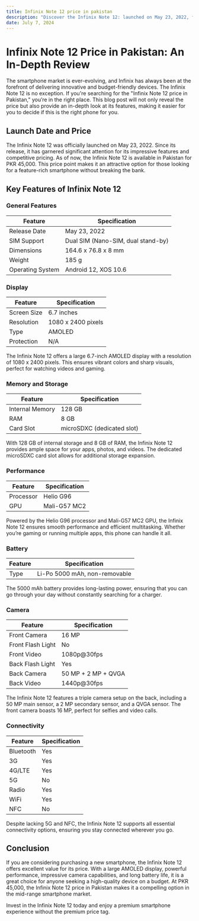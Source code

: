 ```yaml
---
title: Infinix Note 12 price in pakistan
description: "Discover the Infinix Note 12: launched on May 23, 2022, featuring a 6.7-inch AMOLED display, Helio G96 processor, 50 MP triple camera, 128 GB storage, 8 GB RAM, and 5000 mAh battery for 45,000 PKR."
date: July 7, 2024
---
```


# Infinix Note 12 Price in Pakistan: An In-Depth Review

The smartphone market is ever-evolving, and Infinix has always been at the forefront of delivering innovative and budget-friendly devices. The Infinix Note 12 is no exception. If you're searching for the "Infinix Note 12 price in Pakistan," you’re in the right place. This blog post will not only reveal the price but also provide an in-depth look at its features, making it easier for you to decide if this is the right phone for you.

## Launch Date and Price

The Infinix Note 12 was officially launched on May 23, 2022. Since its release, it has garnered significant attention for its impressive features and competitive pricing. As of now, the Infinix Note 12 is available in Pakistan for PKR 45,000. This price point makes it an attractive option for those looking for a feature-rich smartphone without breaking the bank.

## Key Features of Infinix Note 12

### General Features

| Feature          | Specification                           |
| ---------------- | --------------------------------------- |
| Release Date     | May 23, 2022                            |
| SIM Support      | Dual SIM (Nano-SIM, dual stand-by)      |
| Dimensions       | 164.6 x 76.8 x 8 mm                     |
| Weight           | 185 g                                   |
| Operating System | Android 12, XOS 10.6                    |

### Display

| Feature        | Specification            |
| -------------- | ------------------------ |
| Screen Size    | 6.7 inches               |
| Resolution     | 1080 x 2400 pixels       |
| Type           | AMOLED                   |
| Protection     | N/A                      |

The Infinix Note 12 offers a large 6.7-inch AMOLED display with a resolution of 1080 x 2400 pixels. This ensures vibrant colors and sharp visuals, perfect for watching videos and gaming.

### Memory and Storage

| Feature         | Specification                         |
| --------------- | ------------------------------------- |
| Internal Memory | 128 GB                                |
| RAM             | 8 GB                                  |
| Card Slot       | microSDXC (dedicated slot)            |

With 128 GB of internal storage and 8 GB of RAM, the Infinix Note 12 provides ample space for your apps, photos, and videos. The dedicated microSDXC card slot allows for additional storage expansion.

### Performance

| Feature   | Specification        |
| --------- | -------------------- |
| Processor | Helio G96            |
| GPU       | Mali-G57 MC2         |

Powered by the Helio G96 processor and Mali-G57 MC2 GPU, the Infinix Note 12 ensures smooth performance and efficient multitasking. Whether you’re gaming or running multiple apps, this phone can handle it all.

### Battery

| Feature   | Specification                 |
| --------- | ----------------------------- |
| Type      | Li-Po 5000 mAh, non-removable |

The 5000 mAh battery provides long-lasting power, ensuring that you can go through your day without constantly searching for a charger.

### Camera

| Feature            | Specification                 |
| ------------------ | ----------------------------- |
| Front Camera       | 16 MP                         |
| Front Flash Light  | No                            |
| Front Video        | 1080p@30fps                   |
| Back Flash Light   | Yes                           |
| Back Camera        | 50 MP + 2 MP + QVGA           |
| Back Video         | 1440p@30fps                   |

The Infinix Note 12 features a triple camera setup on the back, including a 50 MP main sensor, a 2 MP secondary sensor, and a QVGA sensor. The front camera boasts 16 MP, perfect for selfies and video calls.

### Connectivity

| Feature      | Specification  |
| ------------ | -------------- |
| Bluetooth    | Yes            |
| 3G           | Yes            |
| 4G/LTE       | Yes            |
| 5G           | No             |
| Radio        | Yes            |
| WiFi         | Yes            |
| NFC          | No             |

Despite lacking 5G and NFC, the Infinix Note 12 supports all essential connectivity options, ensuring you stay connected wherever you go.

## Conclusion

If you are considering purchasing a new smartphone, the Infinix Note 12 offers excellent value for its price. With a large AMOLED display, powerful performance, impressive camera capabilities, and long battery life, it is a great choice for anyone seeking a high-quality device on a budget. At PKR 45,000, the Infinix Note 12 price in Pakistan makes it a compelling option in the mid-range smartphone market.

Invest in the Infinix Note 12 today and enjoy a premium smartphone experience without the premium price tag.
